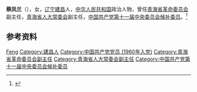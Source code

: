 '''蔡凤兰'''（{{bd|1936年|}}），女，[[辽宁|辽宁]][[建昌|建昌]]人，[[中华人民共和国|中华人民共和国]]政治人物，曾任[[青海省革命委员会|青海省革命委员会]]副主任，[[青海省人大常委会|青海省人大常委会]]副主任，[[中国共产党第十一届中央委员会候补委员|中国共产党第十一届中央委员会候补委员]]。<ref>{{cite book|title=中囯人名大辞典·当代人物卷|author=廖盖隆等编|year=1990|publisher=上海辞书出版社|location=上海|page=}}</ref>

== 参考资料 ==
{{reflist}}

{{中国人物小作品}}

{{Authority control}}
{{DEFAULTSORT:Cai蔡}}
[[Category:蔡姓|Feng]]
[[Category:建昌人|Category:建昌人]]
[[Category:中国共产党党员_(1960年入党)|Category:中国共产党党员 (1960年入党)]]
[[Category:青海省革命委员会副主任|Category:青海省革命委员会副主任]]
[[Category:青海省人大常委会副主任|Category:青海省人大常委会副主任]]
[[Category:中国共产党第十一届中央委员会候补委员|Category:中国共产党第十一届中央委员会候补委员]]
